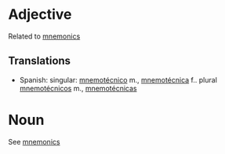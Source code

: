=Adjective=
Related to [[mnemonics]]

==Translations==
*Spanish: singular: [[mnemotécnico]] m., [[mnemotécnica]] f.. plural [[mnemotécnicos]] m., [[mnemotécnicas]]

=Noun=
See [[mnemonics]]